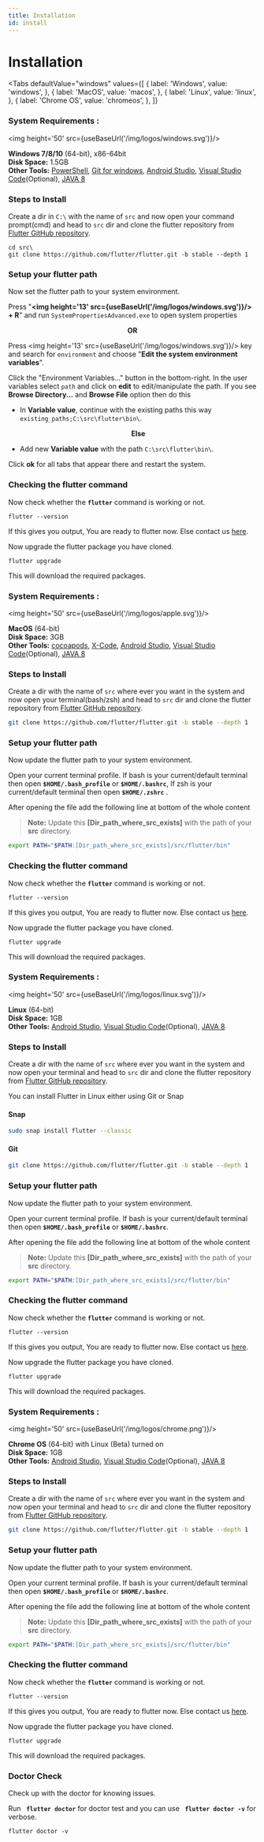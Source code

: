 ```yaml
---
title: Installation
id: install
---
```


# Installation #

<Tabs
  defaultValue="windows"
  values={[
    { label: 'Windows', value: 'windows', },
    { label: 'MacOS', value: 'macos', },
    { label: 'Linux', value: 'linux', },
    { label: 'Chrome OS', value: 'chromeos', },
  ]}
>
<TabItem value="windows">

<h3>System Requirements :</h3>

<img height='50' src={useBaseUrl('/img/logos/windows.svg')}/>

**Windows 7/8/10** (64-bit), x86-64bit<br />
**Disk Space:** 1.5GB<br />
**Other Tools:** [PowerShell](https://docs.microsoft.com/en-us/powershell/scripting/windows-powershell/install/installing-windows-powershell?view=powershell-7.1), [Git for windows](https://git-scm.com/download/win), [Android Studio](https://developer.android.com/studio), [Visual Studio Code](https://code.visualstudio.com/download)(Optional), [JAVA 8](https://www.oracle.com/in/java/technologies/javase/javase-jdk8-downloads.html)

<h3> Steps to Install </h3>

Create a dir in `C:\` with the name of `src` and now open your command prompt(cmd) and head to `src` dir and clone the flutter repository from [Flutter GitHub repository](https://github.com/flutter/flutter/).

```shell
cd src\
git clone https://github.com/flutter/flutter.git -b stable --depth 1
```

<h3>Setup your flutter path</h3>

Now set the flutter path to your system environment. 

Press "**<img height='13' src={useBaseUrl('/img/logos/windows.svg')}/> + R**"
and run `SystemPropertiesAdvanced.exe` to open system properties

**<p align="center">OR</p>**

Press <img height='13' src={useBaseUrl('/img/logos/windows.svg')}/> key and search for `environment` and choose "**Edit the system environment variables**".

Click the "Environment Variables..." button in the bottom-right. In the user variables select `path` and click on **edit** to edit/manipulate the path.
If you see **Browse Directory...** and **Browse File** option then do this
  * In **Variable value**, continue with the existing paths this way `existing_paths;C:\src\flutter\bin\`.
  **<p align="center">Else</p>**
  * Add new **Variable value** with the path `C:\src\flutter\bin\`.

Click **ok** for all tabs that appear there and restart the system.

<h3>Checking the flutter command</h3>

Now check whether the **`flutter`** command is working or not.

```shell
flutter --version
```

If this gives you output, You are ready to flutter now. Else contact us [here](https://flutter.dev).

Now upgrade the flutter package you have cloned.

```shell
flutter upgrade
```
This will download the required packages.

</TabItem>

<TabItem value="macos">

<h3>System Requirements :</h3>

<img height='50' src={useBaseUrl('/img/logos/apple.svg')}/>

**MacOS** (64-bit)<br />
**Disk Space:** 3GB<br />
**Other Tools:** [cocoapods](https://cocoapods.org/), [X-Code](https://apps.apple.com/in/app/xcode/id497799835?mt=12), [Android Studio](https://developer.android.com/studio), [Visual Studio Code](https://code.visualstudio.com/download)(Optional), [JAVA 8](https://www.oracle.com/in/java/technologies/javase/javase-jdk8-downloads.html)

<h3>Steps to Install</h3>

Create a dir with the name of `src` where ever you want in the system and now open your terminal(bash/zsh) and head to `src` dir and clone the flutter repository from [Flutter GitHub repository](https://github.com/flutter/flutter/).

```bash
git clone https://github.com/flutter/flutter.git -b stable --depth 1
```

<h3>Setup your flutter path</h3>

Now update the flutter path to your system environment.

Open your current terminal profile. If bash is your current/default terminal then open **`$HOME/.bash_profile`** or **`$HOME/.bashrc`**, If zsh is your current/default terminal then open **`$HOME/.zshrc`** .

After opening the file add the following line at bottom of the whole content

> **Note:** Update this **[Dir_path_where_src_exists]** with the path of your **src** directory.

```bash
export PATH="$PATH:[Dir_path_where_src_exists]/src/flutter/bin"
```

<h3>Checking the flutter command</h3>

Now check whether the **`flutter`** command is working or not.

```shell
flutter --version
```

If this gives you output, You are ready to flutter now. Else contact us [here](https://flutter.dev).

Now upgrade the flutter package you have cloned.

```shell
flutter upgrade
```
This will download the required packages.

</TabItem>
<TabItem value="linux">

<h3>System Requirements :</h3>

<img height='50' src={useBaseUrl('/img/logos/linux.svg')}/>

**Linux** (64-bit)<br />
**Disk Space:** 1GB<br />
**Other Tools:** [Android Studio](https://developer.android.com/studio), [Visual Studio Code](https://code.visualstudio.com/download)(Optional), [JAVA 8](https://www.oracle.com/in/java/technologies/javase/javase-jdk8-downloads.html)

<h3>Steps to Install</h3>

Create a dir with the name of `src` where ever you want in the system and now open your terminal and head to `src` dir and clone the flutter repository from [Flutter GitHub repository](https://github.com/flutter/flutter/).

You can install Flutter in Linux either using Git or Snap

<h4>Snap</h4>

```bash
sudo snap install flutter --classic
```

<h4>Git</h4>

```bash
git clone https://github.com/flutter/flutter.git -b stable --depth 1
```
<h3>Setup your flutter path</h3>

Now update the flutter path to your system environment.

Open your current terminal profile. If bash is your current/default terminal then open **`$HOME/.bash_profile`** or **`$HOME/.bashrc`**.

After opening the file add the following line at bottom of the whole content

> **Note:** Update this **[Dir_path_where_src_exists]** with the path of your **src** directory.

```bash
export PATH="$PATH:[Dir_path_where_src_exists]/src/flutter/bin"
```

<h3>Checking the flutter command</h3>

Now check whether the **`flutter`** command is working or not.

```shell
flutter --version
```

If this gives you output, You are ready to flutter now. Else contact us [here](https://flutter.dev).

Now upgrade the flutter package you have cloned.

```shell
flutter upgrade
```
This will download the required packages.
</TabItem>
<TabItem value="chromeos">

<h3>System Requirements :</h3>

<img height='50' src={useBaseUrl('/img/logos/chrome.png')}/>

**Chrome OS** (64-bit) with Linux (Beta) turned on<br />
**Disk Space:** 1GB<br />
**Other Tools:** [Android Studio](https://developer.android.com/studio), [Visual Studio Code](https://code.visualstudio.com/download)(Optional), [JAVA 8](https://www.oracle.com/in/java/technologies/javase/javase-jdk8-downloads.html)

<h3>Steps to Install</h3>

Create a dir with the name of `src` where ever you want in the system and now open your terminal and head to `src` dir and clone the flutter repository from [Flutter GitHub repository](https://github.com/flutter/flutter/).

```bash
git clone https://github.com/flutter/flutter.git -b stable --depth 1
```

<h3>Setup your flutter path</h3>

Now update the flutter path to your system environment.

Open your current terminal profile. If bash is your current/default terminal then open **`$HOME/.bash_profile`** or **`$HOME/.bashrc`**.

After opening the file add the following line at bottom of the whole content

> **Note:** Update this **[Dir_path_where_src_exists]** with the path of your **src** directory.

```bash
export PATH="$PATH:[Dir_path_where_src_exists]/src/flutter/bin"
```

<h3>Checking the flutter command</h3>

Now check whether the **`flutter`** command is working or not.

```shell
flutter --version
```

If this gives you output, You are ready to flutter now. Else contact us [here](https://flutter.dev).

Now upgrade the flutter package you have cloned.

```shell
flutter upgrade
```
This will download the required packages.
</TabItem>
</Tabs>
<h3>Doctor Check</h3>

Check up with the doctor for knowing issues.

Run **` flutter doctor`** for doctor test and you can use **` flutter doctor -v`** for verbose.

```console
flutter doctor -v
```
